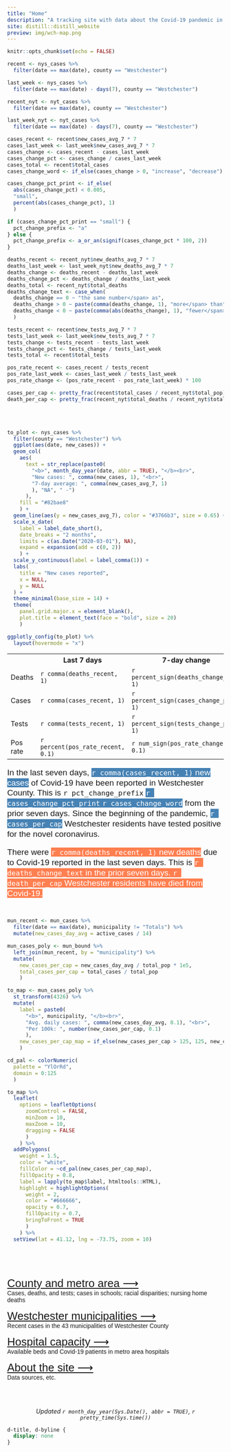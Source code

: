 ---
title: "Home"
description: "A tracking site with data about the Covid-19 pandemic in Westchester County, NY. Includes cases by municipality as well as Covid-19 data for hospitals, schools, and nursing homes."
site: distill::distill_website
preview: img/wch-map.png
---

```{r setup, include=FALSE}
knitr::opts_chunk$set(echo = FALSE)
```

```{r calc-key-metrics}
recent <- nys_cases %>% 
  filter(date == max(date), county == "Westchester")

last_week <- nys_cases %>% 
  filter(date == max(date) - days(7), county == "Westchester")

recent_nyt <- nyt_cases %>% 
  filter(date == max(date), county == "Westchester")

last_week_nyt <- nyt_cases %>% 
  filter(date == max(date) - days(7), county == "Westchester")

cases_recent <- recent$new_cases_avg_7 * 7
cases_last_week <- last_week$new_cases_avg_7 * 7
cases_change <- cases_recent - cases_last_week
cases_change_pct <- cases_change / cases_last_week
cases_total <- recent$total_cases
cases_change_word <- if_else(cases_change > 0, "increase", "decrease")

cases_change_pct_print <- if_else(
  abs(cases_change_pct) < 0.005,
  "small",
  percent(abs(cases_change_pct), 1)
  )

if (cases_change_pct_print == "small") {
  pct_change_prefix <- "a"
} else {
  pct_change_prefix <- a_or_an(signif(cases_change_pct * 100, 2))
}

deaths_recent <- recent_nyt$new_deaths_avg_7 * 7
deaths_last_week <- last_week_nyt$new_deaths_avg_7 * 7
deaths_change <- deaths_recent - deaths_last_week
deaths_change_pct <- deaths_change / deaths_last_week
deaths_total <- recent_nyt$total_deaths
deaths_change_text <- case_when(
  deaths_change == 0 ~ "the same number</span> as",
  deaths_change > 0 ~ paste(comma(deaths_change, 1), "more</span> than"),
  deaths_change < 0 ~ paste(comma(abs(deaths_change), 1), "fewer</span> than")
  )

tests_recent <- recent$new_tests_avg_7 * 7
tests_last_week <- last_week$new_tests_avg_7 * 7
tests_change <- tests_recent - tests_last_week
tests_change_pct <- tests_change / tests_last_week
tests_total <- recent$total_tests

pos_rate_recent <- cases_recent / tests_recent
pos_rate_last_week <- cases_last_week / tests_last_week
pos_rate_change <- (pos_rate_recent - pos_rate_last_week) * 100

cases_per_cap <- pretty_frac(recent$total_cases / recent_nyt$total_pop)
death_per_cap <- pretty_frac(recent_nyt$total_deaths / recent_nyt$total_pop)
```

<br>
<br>

```{r county_case_bar, layout="l-body-outset"}
to_plot <- nys_cases %>% 
  filter(county == "Westchester") %>% 
  ggplot(aes(date, new_cases)) +
  geom_col(
    aes(
      text = str_replace(paste0(
        "<b>", month_day_year(date, abbr = TRUE), "</b><br>",
        "New cases: ", comma(new_cases, 1), "<br>",
        "7-day average: ", comma(new_cases_avg_7, 1)
        ), "NA", " -")
      ),
    fill = "#82bae8"
    ) +
  geom_line(aes(y = new_cases_avg_7), color = "#3766b3", size = 0.65) +
  scale_x_date(
    label = label_date_short(),
    date_breaks = "2 months",
    limits = c(as.Date("2020-03-01"), NA),
    expand = expansion(add = c(0, 2))
    ) +
  scale_y_continuous(label = label_comma(1)) +
  labs(
    title = "New cases reported",
    x = NULL,
    y = NULL
  ) +
  theme_minimal(base_size = 14) +
  theme(
    panel.grid.major.x = element_blank(),
    plot.title = element_text(face = "bold", size = 20)
    )

ggplotly_config(to_plot) %>% 
  layout(hovermode = "x")
```

<div class="index-row l-page">
  <div class = "index-column-l l-page">
  
<table class = "key-metric-t" style="width=300;">
  <tr>
    <th class = "t-left"></th>
    <th class = "t-right">Last 7 days</th>
    <th class = "t-right">7-day change</th>
    <th class = "t-right">Total</th>
  </tr>
  <tr>
    <td class = "t-left">Deaths</td>
    <td class = "t-right">`r comma(deaths_recent, 1)`</td>
    <td class = "t-right">`r percent_sign(deaths_change_pct, 1)`</td>
    <td class = "t-right">`r comma(deaths_total, 1)`</td>
  </tr>
  <tr>
    <td class = "t-left">Cases</td>
    <td class = "t-right">`r comma(cases_recent, 1)`</td>
    <td class = "t-right">`r percent_sign(cases_change_pct, 1)`</td>
    <td class = "t-right">`r comma(cases_total, 1)`</td>
  </tr>
  <tr>
    <td class = "t-left">Tests</td>
    <td class = "t-right">`r comma(tests_recent, 1)`</td>
    <td class = "t-right">`r percent_sign(tests_change_pct, 1)`</td>
    <td class = "t-right">`r label_number_si(0.01)(tests_total)`</td>
    
  </tr>
    <tr>
    <td class = "t-left">Pos rate</td>
    <td class = "t-right">`r percent(pos_rate_recent, 0.1)`</td>
    <td class = "t-right">`r num_sign(pos_rate_change, 0.1)`</td>
    <td class = "t-right"></td>
  </tr>
  
</table>
  </div>

  <div class = "index-column-r l-page" style = "font-size:1.2rem;line-height:1.2em;font-family:'IBM Plex Sans', sans-serif;">

In the last seven days, <span style = "color:white;background-color:steelblue;">`r comma(cases_recent, 1)` new cases</span> of Covid-19 have been reported in Westchester County. This is `r pct_change_prefix` <span style = "color:white;background-color:steelblue;">`r cases_change_pct_print` `r cases_change_word`</span> from the prior seven days. Since the beginning of the pandemic, <span style = "color:white;background-color:steelblue;">`r cases_per_cap`</span> Westchester residents have tested positive for the novel coronavirus.

There were <span style = "color:white;background-color:coral;">`r comma(deaths_recent, 1)` new deaths</span> due to Covid-19 reported in the last seven days. This is <span style = "color:white;background-color:coral;">`r deaths_change_text` in the prior seven days. <span style = "color:white;background-color:coral;">`r death_per_cap`</span> Westchester residents have died from Covid-19.
  </div>
</div>

<br>

<div class="index-row l-page">
  <div class="index-column-l l-page">
```{r mun_per_capita_map, out.height="500px", out.width="400px"}
mun_recent <- mun_cases %>%
  filter(date == max(date), municipality != "Totals") %>%
  mutate(new_cases_day_avg = active_cases / 14)

mun_cases_poly <- mun_bound %>%
  left_join(mun_recent, by = "municipality") %>%
  mutate(
    new_cases_per_cap = new_cases_day_avg / total_pop * 1e5,
    total_cases_per_cap = total_cases / total_pop
    )

to_map <- mun_cases_poly %>% 
  st_transform(4326) %>% 
  mutate(
    label = paste0(
      "<b>", municipality, "</b><br>",
      "Avg. daily cases: ", comma(new_cases_day_avg, 0.1), "<br>",
      "Per 100k: ", number(new_cases_per_cap, 0.1)
      ),
    new_cases_per_cap_map = if_else(new_cases_per_cap > 125, 125, new_cases_per_cap)
    )

cd_pal <- colorNumeric(
  palette = "YlOrRd",
  domain = 0:125
  )

to_map %>%
  leaflet(
    options = leafletOptions(
      zoomControl = FALSE,
      minZoom = 10,
      maxZoom = 10,
      dragging = FALSE
      )
    ) %>%
  addPolygons(
    weight = 1.5,
    color = "white",
    fillColor = ~cd_pal(new_cases_per_cap_map),
    fillOpacity = 0.8,
    label = lapply(to_map$label, htmltools::HTML),
    highlight = highlightOptions(
      weight = 2,
      color = "#666666",
      opacity = 0.7,
      fillOpacity = 0.7,
      bringToFront = TRUE
      )
    ) %>%
  setView(lat = 41.12, lng = -73.75, zoom = 10)
```
  </div>

  <div class="index-column-r l-page">
</br>
</br>
</br>
    <div style = "font-family:'IBM Plex Sans', sans-serif;">
<span style = "font-size:1.6rem;">
[County and metro area &#10230;](county.html)
</span></br>
Cases, deaths, and tests; cases in schools; racial disparities; nursing home deaths

<span style = "font-size:1.6rem;">
[Westchester municipalities &#10230;](municipality.html)
</span></br>
Recent cases in the 43 municipalities of Westchester County

<span style = "font-size:1.6rem;">
[Hospital capacity &#10230;](hospital.html)
</span>
</br>
Available beds and Covid-19 patients in metro area hospitals

<span style = "font-size:1.6rem;">
[About the site &#10230;](about.html)
</span></br>
Data sources, etc.
    </div>
  </div>
</div>

<br>
<br>

<p style="text-align: center;">*Updated `r month_day_year(Sys.Date(), abbr = TRUE)`, `r pretty_time(Sys.time())`*</p>

```{css}
d-title, d-byline {
  display: none
}
```

